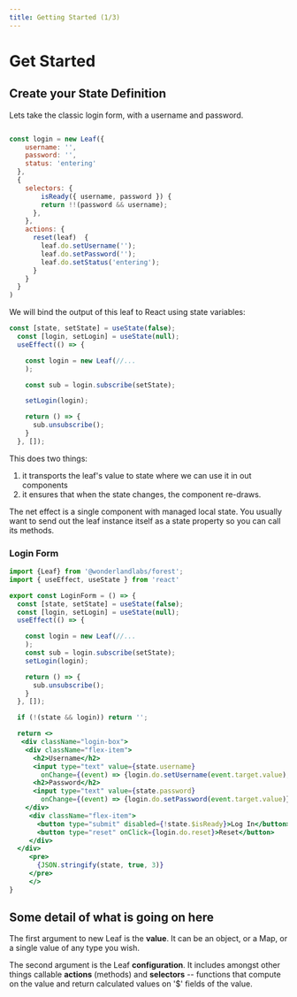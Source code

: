 ```yaml
---
title: Getting Started (1/3)
---
```



# Get Started

## Create your State Definition

Lets take the classic login form, with a username and password.

```javascript

const login = new Leaf({
    username: '',
    password: '',
    status: 'entering'
  },
  {
    selectors: {
        isReady({ username, password }) {
        return !!(password && username);
      },
    },
    actions: {
      reset(leaf)  {
        leaf.do.setUsername('');
        leaf.do.setPassword('');
        leaf.do.setStatus('entering');
      }
    }
  }
)

```

We will bind the output of this leaf to React using state variables:

```javascript
const [state, setState] = useState(false);
  const [login, setLogin] = useState(null);
  useEffect(() => {

    const login = new Leaf(//...
    );

    const sub = login.subscribe(setState);

    setLogin(login);

    return () => {
      sub.unsubscribe();
    }
  }, []);

````

This does two things:

1. it transports the leaf's value to state where we can use it in out components
2. it ensures that when the state changes, the component re-draws.

The net effect is a single component with managed local state.
You usually want to send out the leaf instance itself as a state property so you can call its methods.

### Login Form
```jsx
import {Leaf} from '@wonderlandlabs/forest';
import { useEffect, useState } from 'react'

export const LoginForm = () => {
  const [state, setState] = useState(false);
  const [login, setLogin] = useState(null);
  useEffect(() => {

    const login = new Leaf(//...
    );
    const sub = login.subscribe(setState);
    setLogin(login);

    return () => {
      sub.unsubscribe();
    }
  }, []);

  if (!(state && login)) return '';

  return <>
   <div className="login-box">
    <div className="flex-item">
      <h2>Username</h2>
      <input type="text" value={state.username}
        onChange={(event) => {login.do.setUsername(event.target.value);}} />
      <h2>Password</h2>
      <input type="text" value={state.password}
        onChange={(event) => {login.do.setPassword(event.target.value)}} />
    </div>
     <div className="flex-item">
       <button type="submit" disabled={!state.$isReady}>Log In</button>
       <button type="reset" onClick={login.do.reset}>Reset</button>
     </div>
  </div>
     <pre>
       {JSON.stringify(state, true, 3)}
     </pre>
     </>
}

```

<LoginForm />

## Some detail of what is going on here

The first argument to new Leaf is the **value**. It can be an object, or a Map, or a single value
of any type you wish.

The second argument is the Leaf **configuration**. It includes amongst other things callable **actions**
(methods) and **selectors** -- functions that compute on the value and return calculated values on '$' fields of the value.
